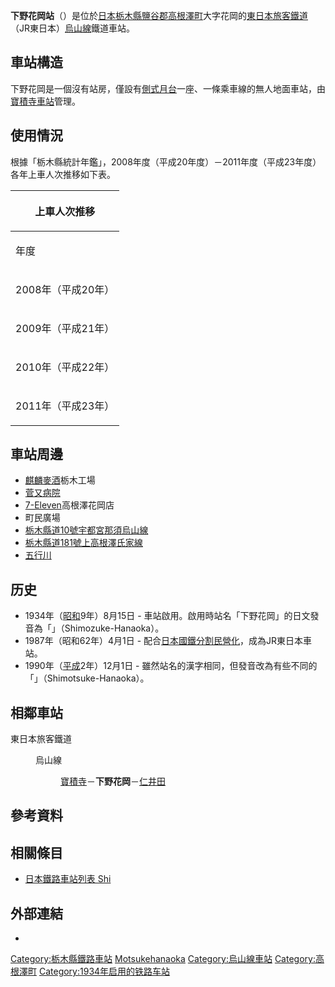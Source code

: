 {{noteTA
|T=zh-tw:下野花岡車站;zh-hk:下野花岡站;zh-cn:下野花冈站;
|1=zh-tw:下野花岡車站;zh-hk:下野花岡站;zh-cn:下野花冈站;
}}
{{日本車站資訊
|公司色 = green
|站名 = 下野花岡站
|圖片 = Shimotsuke-hanaoka_sta.jpg
|圖片說明 = 月台（2008年8月29日）
|日文原名 = 下野花岡
|平假名 = しもつけはなおか
|羅馬拼音 = Shimotsuke-Hanaoka
|電報略號 = ハナ
|所屬公司 = [[東日本旅客鐵道|東日本旅客鐵道]]（JR東日本）
|所在地 = {{JPN}}[[栃木縣|栃木縣]][[鹽谷郡|鹽谷郡]][[高根澤町|高根澤町]]大字花岡1768
|啟用年月日 = 1934年（[[昭和|昭和]]9年）8月15日
|車站構造 = [[地面車站|地面車站]]
|月台配置 = 1面1線
|乘客人數 = 44
|統計年度 = 2011年
|備註 = 無人車站
|adjacent = {{Adjacent stations|system=東日本旅客鐵道東京近郊路線|line=烏山線|left=寶積寺|right=仁井田|note-left=3.9km|note-mid=距離[[寶積寺站|寶積寺]]3.9km|note-right=2.0km}}
}}
'''下野花岡站'''（{{jpn|j=下野花岡駅|hg=しもつけはなおかえき|rm=Shimotsuke-hanaoka eki|f=y}}）是位於[[日本|日本]][[栃木縣|栃木縣]][[鹽谷郡|鹽谷郡]][[高根澤町|高根澤町]]大字花岡的[[東日本旅客鐵道|東日本旅客鐵道]]（JR東日本）[[烏山線|烏山線]]鐵道車站。

== 車站構造 ==
下野花岡是一個沒有站房，僅設有[[側式月台|側式月台]]一座、一條乘車線的無人地面車站，由[[寶積寺車站|寶積寺車站]]管理。
== 使用情況 ==
根據「栃木縣統計年鑑」，2008年度（平成20年度）－2011年度（平成23年度）各年上車人次推移如下表。

{| class="wikitable" style="margin: 1em 0.2em; text-align: center; font-size: 85%;"
|- style="background: #ddd;"
!colspan="3"|上車人次推移
|-
!年度
!各年上車人次<br />（單位：千人）
!來源
|-
|2008年（平成20年）
|21
|<ref>{{Cite web|url=http://www.pref.tochigi.lg.jp/c04/pref/toukei/toukei/documents/10-unyutuushin.pdf|title=10 運輸・通信|format=PDF|page=132|publisher=栃木県|work=[http://www.pref.tochigi.lg.jp/c04/pref/toukei/toukei/21toukeinenkan.html 第55回 栃木県統計年鑑　平成21年版]|year=2009|accessdate=2019-03-02|archiveurl=https://web.archive.org/web/20190302134724/http://www.pref.tochigi.lg.jp/c04/pref/toukei/toukei/documents/10-unyutuushin.pdf|archivedate=2019-03-02|dead-url=no}}</ref>
|-
|2009年（平成21年）
|21
|<ref>{{Cite web|url=http://www.pref.tochigi.lg.jp/c04/pref/toukei/toukei/documents/h22_10_unyu_tuushin.pdf|title=10 運輸・通信|format=PDF|page=132|publisher=栃木県|work=[http://www.pref.tochigi.lg.jp/c04/pref/toukei/toukei/tochigikentoukeinenkan22.html 第56回 栃木県統計年鑑　平成22年版]|year=2010|accessdate=2019-03-02|archiveurl=https://web.archive.org/web/20190302135241/http://www.pref.tochigi.lg.jp/c04/pref/toukei/toukei/documents/h22_10_unyu_tuushin.pdf|archivedate=2019-03-02|dead-url=no}}</ref>
|-
|2010年（平成22年）
|19
|<ref>{{Cite web|url=http://www.pref.tochigi.lg.jp/c04/pref/toukei/toukei/documents/h23_10_unnyu_tsuushin.pdf|title=10 運輸・通信|format=PDF|page=132|publisher=栃木県|work=[http://www.pref.tochigi.lg.jp/c04/pref/toukei/toukei/tochigikentoukeinenkan23.html 第57回 栃木県統計年鑑　平成23年版]|year=2011|accessdate=2019-03-02|archiveurl=https://web.archive.org/web/20190302135512/http://www.pref.tochigi.lg.jp/c04/pref/toukei/toukei/documents/h23_10_unnyu_tsuushin.pdf|archivedate=2019-03-02|dead-url=no}}</ref>
|-
|2011年（平成23年）
|16
|<ref>{{Cite web|url=http://www.pref.tochigi.lg.jp/c04/pref/toukei/toukei/documents/h24-10-unyu-tsushin.pdf|title=10 運輸・通信|format=PDF|page=132|publisher=栃木県|work=[http://www.pref.tochigi.lg.jp/c04/pref/toukei/toukei/tochigikentoukeinenkan24.html 第58回 栃木県統計年鑑　平成24年版]|year=2012|accessdate=2019-03-02|archiveurl=https://web.archive.org/web/20190302135816/http://www.pref.tochigi.lg.jp/c04/pref/toukei/toukei/documents/h24-10-unyu-tsushin.pdf|archivedate=2019-03-02|dead-url=no}}</ref>
|}

== 車站周邊 ==
* [[麒麟麥酒|麒麟麥酒]]栃木工場
* [[菅又病院|菅又病院]]
* [[7-Eleven|7-Eleven]]高根澤花岡店
* 町民廣場
* [[栃木縣道10號宇都宮那須烏山線|栃木縣道10號宇都宮那須烏山線]]
* [[栃木縣道181號上高根澤氏家線|栃木縣道181號上高根澤氏家線]]
* [[五行川|五行川]]

== 历史 ==
* 1934年（[[昭和|昭和]]9年）8月15日 - 車站啟用。啟用時站名「下野花岡」的日文發音為「{{lang|ja|しもずけはなおか}}」（Shimozuke-Hanaoka）。
* 1987年（昭和62年）4月1日 - 配合[[日本國鐵分割民營化|日本國鐵分割民營化]]，成為JR東日本車站。
* 1990年（[[平成|平成]]2年）12月1日 - 雖然站名的漢字相同，但發音改為有些不同的「{{lang|ja|しもつけはなおか}}」（Shimotsuke-Hanaoka）。

== 相鄰車站 ==
; 東日本旅客鐵道
: {{Color|green|■}} 烏山線
:: [[寶積寺站|寶積寺]]－'''下野花岡'''－[[仁井田站_(栃木縣)|仁井田]]
== 參考資料 ==
{{Reflist}}
== 相關條目 ==
* [[日本鐵路車站列表_Shi|日本鐵路車站列表 Shi]]

==外部連結==
* {{外部連結/JR東日本車站|filename=827|name=下野花岡}}
{{烏山線}}
{{coord|36|38|59.68|N|140|0|31.26|E|region:JP_type:railwaystation|display=title}}
{{DEFAULTSORT:Shimotsuke-Hanaoka}}
[[Category:栃木縣鐵路車站|Category:栃木縣鐵路車站]]
[[Category:日本鐵路車站_Shi|Motsukehanaoka]]
[[Category:烏山線車站|Category:烏山線車站]]
[[Category:高根澤町|Category:高根澤町]]
[[Category:1934年启用的铁路车站|Category:1934年启用的铁路车站]]